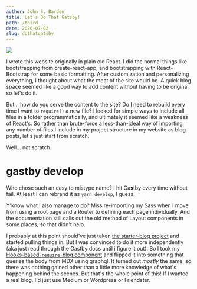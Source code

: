 ```yaml
---
author: John S. Barden
title: Let's Do That Gatsby!
path: /third
date: 2020-07-02
slug: dothatgatsby
---
```


<img src="https://media3.giphy.com/media/l2QDYW7wm9CsU7DHO/giphy.gif" />

I wrote this website originally in plain old React. I did the normal things like bootstrapping from create-react-app, and bootstrapping with React-Bootstrap for some basic formatting. After customization and personalizing everything, I thought about what the meat of the site would be. A quick blog space seemed like a good way to add content without having to be original, so let's do it.

But... how do you serve the content to the site? Do I need to rebuild every time I want to `require()` a new file? I looked for simple ways to include all files in a folder programmatically, and ultimately it seemed like a weakness of React's. So rather than brute-force a less-than-ideal way of importing any number of files I include in my project structure in my website as blog posts, let's just start from scratch.

Well... not scratch.

# gastby develop

Who chose such an easy to mistype name? I hit Ga**s**tby every time without fail. At least I can rebrand it as `yarn develop`, I guess.

Y'know what I also manage to do? Miss re-importing my Sass when I move from using a root page and a Router to defining each page individually. And the documentation still calls out the old method of Layout components in some places, so that didn't help.

I probably at this point should've just taken [the starter-blog project](https://github.com/gatsbyjs/gatsby-starter-blog) and started pulling things in. But I was convinced to do it more independently (aka just read through the Gastby docs until i figure it out). So I took my [Hooks-based-`require`-blog component](https://github.com/JohnSBarden/personal-website/blob/0f6e4689a395888d12cc3c80b6ce60c256ce51aa/src/Components/blog/Blog.jsx) and flipped it into something that queries the body from MDX using graphql. It turned out _mostly_ the same, so there was nothing gained other than a little more knowledge of what's happening behind the scenes. But that's the whole point of this! If I wanted a real blog, I'd just use Medium or Wordpress or Friendster.
